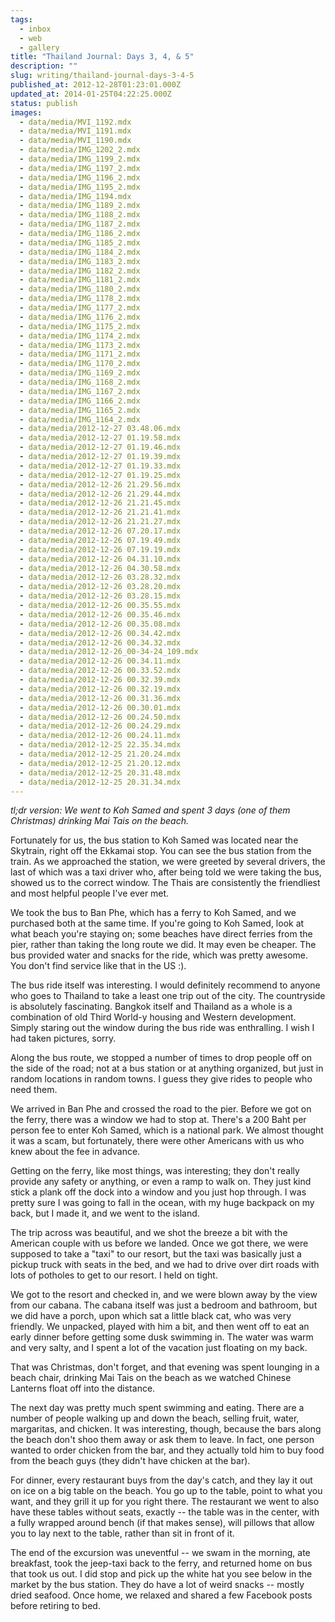 ```yaml
---
tags:
  - inbox
  - web
  - gallery
title: "Thailand Journal: Days 3, 4, & 5"
description: ""
slug: writing/thailand-journal-days-3-4-5
published_at: 2012-12-28T01:23:01.000Z
updated_at: 2014-01-25T04:22:25.000Z
status: publish
images:
  - data/media/MVI_1192.mdx
  - data/media/MVI_1191.mdx
  - data/media/MVI_1190.mdx
  - data/media/IMG_1202_2.mdx
  - data/media/IMG_1199_2.mdx
  - data/media/IMG_1197_2.mdx
  - data/media/IMG_1196_2.mdx
  - data/media/IMG_1195_2.mdx
  - data/media/IMG_1194.mdx
  - data/media/IMG_1189_2.mdx
  - data/media/IMG_1188_2.mdx
  - data/media/IMG_1187_2.mdx
  - data/media/IMG_1186_2.mdx
  - data/media/IMG_1185_2.mdx
  - data/media/IMG_1184_2.mdx
  - data/media/IMG_1183_2.mdx
  - data/media/IMG_1182_2.mdx
  - data/media/IMG_1181_2.mdx
  - data/media/IMG_1180_2.mdx
  - data/media/IMG_1178_2.mdx
  - data/media/IMG_1177_2.mdx
  - data/media/IMG_1176_2.mdx
  - data/media/IMG_1175_2.mdx
  - data/media/IMG_1174_2.mdx
  - data/media/IMG_1173_2.mdx
  - data/media/IMG_1171_2.mdx
  - data/media/IMG_1170_2.mdx
  - data/media/IMG_1169_2.mdx
  - data/media/IMG_1168_2.mdx
  - data/media/IMG_1167_2.mdx
  - data/media/IMG_1166_2.mdx
  - data/media/IMG_1165_2.mdx
  - data/media/IMG_1164_2.mdx
  - data/media/2012-12-27 03.48.06.mdx
  - data/media/2012-12-27 01.19.58.mdx
  - data/media/2012-12-27 01.19.46.mdx
  - data/media/2012-12-27 01.19.39.mdx
  - data/media/2012-12-27 01.19.33.mdx
  - data/media/2012-12-27 01.19.25.mdx
  - data/media/2012-12-26 21.29.56.mdx
  - data/media/2012-12-26 21.29.44.mdx
  - data/media/2012-12-26 21.21.45.mdx
  - data/media/2012-12-26 21.21.41.mdx
  - data/media/2012-12-26 21.21.27.mdx
  - data/media/2012-12-26 07.20.17.mdx
  - data/media/2012-12-26 07.19.49.mdx
  - data/media/2012-12-26 07.19.19.mdx
  - data/media/2012-12-26 04.31.10.mdx
  - data/media/2012-12-26 04.30.58.mdx
  - data/media/2012-12-26 03.28.32.mdx
  - data/media/2012-12-26 03.28.20.mdx
  - data/media/2012-12-26 03.28.15.mdx
  - data/media/2012-12-26 00.35.55.mdx
  - data/media/2012-12-26 00.35.46.mdx
  - data/media/2012-12-26 00.35.08.mdx
  - data/media/2012-12-26 00.34.42.mdx
  - data/media/2012-12-26 00.34.32.mdx
  - data/media/2012-12-26_00-34-24_109.mdx
  - data/media/2012-12-26 00.34.11.mdx
  - data/media/2012-12-26 00.33.52.mdx
  - data/media/2012-12-26 00.32.39.mdx
  - data/media/2012-12-26 00.32.19.mdx
  - data/media/2012-12-26 00.31.36.mdx
  - data/media/2012-12-26 00.30.01.mdx
  - data/media/2012-12-26 00.24.50.mdx
  - data/media/2012-12-26 00.24.29.mdx
  - data/media/2012-12-26 00.24.11.mdx
  - data/media/2012-12-25 22.35.34.mdx
  - data/media/2012-12-25 21.20.24.mdx
  - data/media/2012-12-25 21.20.12.mdx
  - data/media/2012-12-25 20.31.48.mdx
  - data/media/2012-12-25 20.31.34.mdx
---
```

*tl;dr version: We went to Koh Samed and spent 3 days (one of them Christmas) drinking Mai Tais on the beach.*

Fortunately for us, the bus station to Koh Samed was located near the Skytrain, right off the Ekkamai stop. You can see the bus station from the train. As we approached the station, we were greeted by several drivers, the last of which was a taxi driver who, after being told we were taking the bus, showed us to the correct window. The Thais are consistently the friendliest and most helpful people I've ever met.

We took the bus to Ban Phe, which has a ferry to Koh Samed, and we purchased both at the same time. If you're going to Koh Samed, look at what beach you're staying on; some beaches have direct ferries from the pier, rather than taking the long route we did. It may even be cheaper. The bus provided water and snacks for the ride, which was pretty awesome. You don't find service like that in the US :).

The bus ride itself was interesting. I would definitely recommend to anyone who goes to Thailand to take a least one trip out of the city. The countryside is absolutely fascinating. Bangkok itself and Thailand as a whole is a combination of old Third World-y housing and Western development. Simply staring out the window during the bus ride was enthralling. I wish I had taken pictures, sorry.

Along the bus route, we stopped a number of times to drop people off on the side of the road; not at a bus station or at anything organized, but just in random locations in random towns. I guess they give rides to people who need them.

We arrived in Ban Phe and crossed the road to the pier. Before we got on the ferry, there was a window we had to stop at. There's a 200 Baht per person fee to enter Koh Samed, which is a national park. We almost thought it was a scam, but fortunately, there were other Americans with us who knew about the fee in advance.

Getting on the ferry, like most things, was interesting; they don't really provide any safety or anything, or even a ramp to walk on. They just kind stick a plank off the dock into a window and you just hop through. I was pretty sure I was going to fall in the ocean, with my huge backpack on my back, but I made it, and we went to the island.

The trip across was beautiful, and we shot the breeze a bit with the American couple with us before we landed. Once we got there, we were supposed to take a "taxi" to our resort, but the taxi was basically just a pickup truck with seats in the bed, and we had to drive over dirt roads with lots of potholes to get to our resort. I held on tight.

We got to the resort and checked in, and we were blown away by the view from our cabana. The cabana itself was just a bedroom and bathroom, but we did have a porch, upon which sat a little black cat, who was very friendly. We unpacked, played with him a bit, and then went off to eat an early dinner before getting some dusk swimming in. The water was warm and very salty, and I spent a lot of the vacation just floating on my back.

That was Christmas, don't forget, and that evening was spent lounging in a beach chair, drinking Mai Tais on the beach as we watched Chinese Lanterns float off into the distance.

The next day was pretty much spent swimming and eating. There are a number of people walking up and down the beach, selling fruit, water, margaritas, and chicken. It was interesting, though, because the bars along the beach don't shoo them away or ask them to leave. In fact, one person wanted to order chicken from the bar, and they actually told him to buy food from the beach guys (they didn't have chicken at the bar).

For dinner, every restaurant buys from the day's catch, and they lay it out on ice on a big table on the beach. You go up to the table, point to what you want, and they grill it up for you right there. The restaurant we went to also have these tables without seats, exactly -- the table was in the center, with a fully wrapped around bench (if that makes sense), will pillows that allow you to lay next to the table, rather than sit in front of it.

The end of the excursion was uneventful -- we swam in the morning, ate breakfast, took the jeep-taxi back to the ferry, and returned home on bus that took us out. I did stop and pick up the white hat you see below in the market by the bus station. They do have a lot of weird snacks -- mostly dried seafood. Once home, we relaxed and shared a few Facebook posts before retiring to bed.
